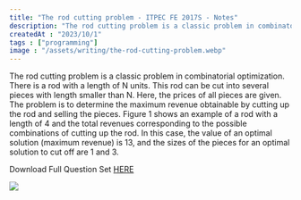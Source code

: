 ```yaml
---
title: "The rod cutting problem - ITPEC FE 2017S - Notes"
description: "The rod cutting problem is a classic problem in combinatorial optimization. There is a rod with a length of N units. This rod can be cut into several pieces with length smaller than N. Here, the prices of all pieces are given."
createdAt : "2023/10/1"
tags : ["programming"]
image : "/assets/writing/the-rod-cutting-problem.webp"
---
```

The rod cutting problem is a classic problem in combinatorial optimization. There is a rod with a length of N units. This rod can be cut into several pieces with length smaller than N. Here, the prices of all pieces are given. The problem is to determine the maximum revenue obtainable by cutting up the rod and selling the pieces. Figure 1 shows an example of a rod with a length of 4 and the total revenues corresponding to the possible combinations of cutting up the rod. In this case, the value of an optimal solution (maximum revenue) is 13, and the sizes of the pieces for an optimal solution to cut off are 1 and 3.

Download Full Question Set [HERE](https://itpec.org/pastexamqa/fe/2017S_FE.zip)



![](https://cdn.sanity.io/images/dm3kiwds/production/8b57f0a6d37f25cae8e4c1533f8873254f9b0ca7-595x1924.svg)